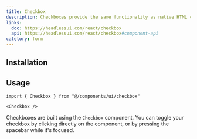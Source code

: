 ```yaml
---
title: Checkbox
description: Checkboxes provide the same functionality as native HTML checkboxes, without any of the styling, giving you a clean slate to design them however you'd like.
links:
  doc: https://headlessui.com/react/checkbox
  api: https://headlessui.com/react/checkbox#component-api
catetory: form
---
```


<ComponentPreview name="checkbox-demo" />

## Installation

<CodeBlockCommand command="headcn@latest add checkbox" />

## Usage

```tsx
import { Checkbox } from "@/components/ui/checkbox"
```

```tsx
<Checkbox />
```

Checkboxes are built using the `Checkbox` component. You can toggle your checkbox by clicking directly on the component, or by pressing the spacebar while it's focused.
